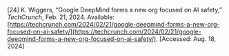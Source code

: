 \[24\]	K. Wiggers, “Google DeepMind forms a new org focused on AI safety,” *TechCrunch*, Feb. 21, 2024\. Available: [https://techcrunch.com/2024/02/21/google-deepmind-forms-a-new-org-focused-on-ai-safety/](https://techcrunch.com/2024/02/21/google-deepmind-forms-a-new-org-focused-on-ai-safety/). \[Accessed: Aug. 18, 2024\]